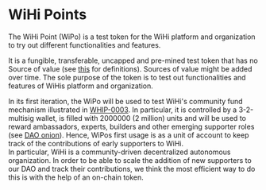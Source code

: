 # WiHi Points
The WiHi Point (WiPo) is a test token for the WiHi platform and organization to try out different functionalities and features.

It is a fungible, transferable, uncapped and pre-mined test token that has no Source of value (see [this](https://link.springer.com/article/10.1007/s10586-021-03256-w) for definitions). Sources of value might be added over time. The sole purpose of the token is to test out functionalities and features of WiHis platform and organization.

In its first iteration, the WiPo will be used to test WiHi's community fund mechanism illustrated in [WHIP-0003](https://github.com/wihi-labs/WHIP/blob/main/0003-ambassador-program.md). In particular, it is controlled by a 3-2-multisig wallet, is filled with 2000000 (2 million) units and will be used to reward ambassadors, experts, builders and other emerging supporter roles (see [DAO onion](/community/onion)).
Hence, WiPos first usage is as a unit of account to keep track of the contributions of early supporters to WiHi.   
In particular, WiHi is a community-driven decentralized autonomous organization. In order to be able to scale the addition of new supporters to our DAO and track their contributions, we think the most efficient way to do this is with the help of an on-chain token.

